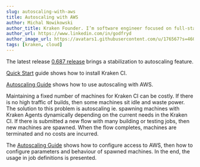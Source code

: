```yaml
---
slug: autoscaling-with-aws
title: Autoscaling with AWS
author: Michal Nowikowski
author_title: Kraken Founder. I’m software engineer focused on full-stack programming and improving software processes.
author_url: https://www.linkedin.com/in/godfryd
author_image_url: https://avatars1.githubusercontent.com/u/176567?s=460&u=4ade22771af9569be24b20278d24ef60da6eb0bb&v=4
tags: [kraken, cloud]
---
```




The latest release [0.687 release](https://github.com/Kraken-CI/kraken/releases/tag/v0.687)
brings a stabilization to autoscaling feature.

[Quick Start](/docs/quick-start) guide shows how to install Kraken CI.

[Autoscaling Guide](/docs/guide-autoscale) shows how to use autoscaling with AWS.

<!--truncate-->


Maintaining a fixed number of machines for Kraken CI can be costly. If
there is no high traffic of builds, then some machines sit idle and
waste power. The solution to this problem is autoscaling ie. spawning
machines with Kraken Agents dynamically depending on the current needs
in the Kraken CI. If there is submitted a new flow with many building
or testing jobs, then new machines are spawned. When the flow
completes, machines are terminated and no costs are incurred.

The [Autoscaling Guide](/docs/guide-autoscale) shows how to configure
access to AWS, then how to configure parameters and behaviour of
spawned machines. In the end, the usage in job definitions is
presented.
